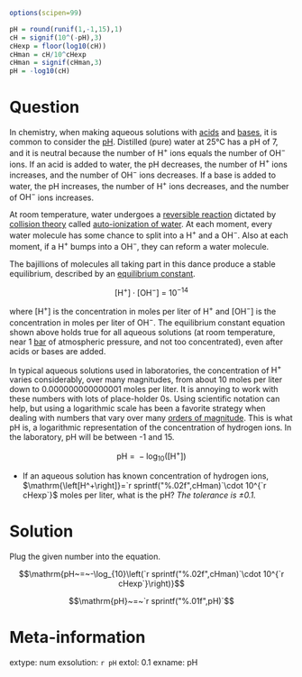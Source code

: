 ```r
options(scipen=99)

pH = round(runif(1,-1,15),1)
cH = signif(10^(-pH),3)
cHexp = floor(log10(cH))
cHman = cH/10^cHexp
cHman = signif(cHman,3)
pH = -log10(cH)

```

Question
========

In chemistry, when making aqueous solutions with [acids](https://en.wikipedia.org/wiki/Acid) and [bases](https://en.wikipedia.org/wiki/Base_(chemistry)), it is common to consider the [pH](https://en.wikipedia.org/wiki/PH). Distilled (pure) water at 25°C has a pH of 7, and it is neutral because the number of $\mathrm{H^+}$ ions equals the number of $\mathrm{OH^-}$ ions. If an acid is added to water, the pH decreases, the number of $\mathrm{H^+}$ ions increases, and the number of $\mathrm{OH^-}$ ions decreases. If a base is added to water, the pH increases, the number of $\mathrm{H^+}$ ions decreases, and the number of $\mathrm{OH^-}$ ions increases.

At room temperature, water undergoes a [reversible reaction](https://en.wikipedia.org/wiki/Reversible_reaction) dictated by [collision theory](https://en.wikipedia.org/wiki/Collision_theory) called [auto-ionization of water](https://en.wikipedia.org/wiki/Self-ionization_of_water). At each moment, every water molecule has some chance to split into a $\mathrm{H^+}$ and a $\mathrm{OH^-}$. Also at each moment, if a $\mathrm{H^+}$ bumps into a $\mathrm{OH^-}$, they can reform a water molecule.

The bajillions of molecules all taking part in this dance produce a stable equilibrium, described by an [equilibrium constant](https://en.wikipedia.org/wiki/Equilibrium_constant).

$$\mathrm{\left[H^+\right]\cdot\left[OH^-\right]}~=~10^{-14}$$

where $\mathrm{\left[H^+\right]}$ is the concentration in moles per liter of $\mathrm{H^+}$ and $\mathrm{\left[OH^-\right]}$ is the concentration in moles per liter of $\mathrm{OH^-}$. The equilibrium constant equation shown above holds true for all aqueous solutions (at room temperature, near 1 [bar](https://en.wikipedia.org/wiki/Bar_(unit)) of atmospheric pressure, and not too concentrated), even after acids or bases are added.

In typical aqueous solutions used in laboratories, the concentration of $\mathrm{H^+}$ varies considerably, over many magnitudes, from about 10 moles per liter down to 0.000000000000001 moles per liter. It is annoying to work with these numbers with lots of place-holder 0s. Using scientific notation can help, but using a logarithmic scale has been a favorite strategy when dealing with numbers that vary over many [orders of magnitude](https://en.wikipedia.org/wiki/Order_of_magnitude). This is what pH is, a logarithmic representation of the concentration of hydrogen ions. In the laboratory, pH will be between -1 and 15.

$$\mathrm{pH~=~-\log_{10}\left(\left[H^+\right]\right)}$$

* If an aqueous solution has known concentration of hydrogen ions, $\mathrm{\left[H^+\right]}=`r sprintf("%.02f",cHman)`\cdot 10^{`r cHexp`}$ moles per liter, what is the pH? *The tolerance is $\pm 0.1$.*


Solution
========

Plug the given number into the equation.

$$\mathrm{pH~=~-\log_{10}\left(`r sprintf("%.02f",cHman)`\cdot 10^{`r cHexp`}\right)}$$

$$\mathrm{pH}~=~`r sprintf("%.01f",pH)`$$



Meta-information
============
extype: num
exsolution: `r pH`
extol: 0.1
exname: pH